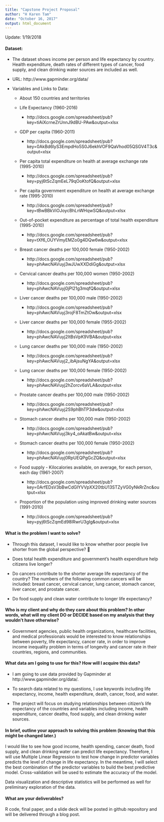 ---
title: "Capstone Project Proposal"
author: "H Karen Tam"
date: "October 16, 2017" 
output: html_document
---

Update: 1/19/2018

#### Dataset:

*	The dataset shows income per person and life expectancy by country. Health expenditure, death rates of different types of cancer, food supply, and clean drinking water sources are included as well. 

*	URL: http://www.gapminder.org/data/

* Variables and Links to Data: 
 
    + About 150 countries and territories

    + Life Expectancy (1960-2016)	
        + http://docs.google.com/spreadsheet/pub?key=tiAiXcrneZrUnnJ9dBU-PAw&output=xlsx

    + GDP per capita (1960-2011)
        + http://docs.google.com/spreadsheet/pub?key=0AkBd6lyS3EmpdHo5S0J6ekhVOF9QaVhod05QSGV4T3c&output=xlsx

    + Per capita total expenditure on health at average exchange rate (1995-2010)
        + http://docs.google.com/spreadsheet/pub?key=pyj6tScZqmEeL79qOoKtofQ&output=xlsx 

    +	Per capita government expenditure on health at average exchange rate (1995-2010)
        + http://docs.google.com/spreadsheet/pub?key=tBwBBkViOJoycBhLnWHqwSQ&output=xlsx 

    +	Out-of-pocket expenditure as percentage of total health expenditure (1995-2010)
        + http://docs.google.com/spreadsheet/pub?key=tXf6_OUYVmyEMZo0g4DQw6w&output=xlsx 

    +	Breast cancer deaths per 100,000 female (1950-2002) 
        + http://docs.google.com/spreadsheet/pub?key=phAwcNAVuyj3wJUwXXDdiGg&output=xlsx

    +	Cervical cancer deaths per 100,000 women (1950-2002) 
        + http://docs.google.com/spreadsheet/pub?key=phAwcNAVuyj0jPl21g3mqfQ&output=xlsx
    
    +	Liver cancer deaths per 100,000 male (1950-2002) 
        + http://docs.google.com/spreadsheet/pub?key=phAwcNAVuyj3rojF8TmZtOw&output=xlsx

    +	Liver cancer deaths per 100,000 female (1955-2002) 
        + http://docs.google.com/spreadsheet/pub?key=phAwcNAVuyj2ItBsVpK9VBA&output=xlsx

    +	Lung cancer deaths per 100,000 male (1950-2002) 
        + http://docs.google.com/spreadsheet/pub?key=phAwcNAVuyj2_ibAjsuNgYA&output=xlsx

    +	Lung cancer deaths per 100,000 female (1950-2002) 
        + http://docs.google.com/spreadsheet/pub?key=phAwcNAVuyj2hZorcv6aVLA&output=xlsx

    +	Prostate cancer deaths per 100,000 male (1950-2002) 
        + http://docs.google.com/spreadsheet/pub?key=phAwcNAVuyj2S9phBhTP3dw&output=xlsx

    +	Stomach cancer deaths per 100,000 male (1950-2002) 
        + http://docs.google.com/spreadsheet/pub?key=phAwcNAVuyj3ky4_oAkatBw&output=xlsx 

    +	Stomach cancer deaths per 100,000 female (1950-2002)
        + http://docs.google.com/spreadsheet/pub?key=phAwcNAVuyj0RpUEQPgGcZQ&output=xlsx 

    + Food supply - Kilocalories available, on average, for each person, each day (1961-2007)
        + http://docs.google.com/spreadsheet/pub?key=0ArfEDsV3bBwCdGlYVVpXX20tbU13STZyVG0yNkRrZnc&output=xlsx
        
    + Proportion of the population using improved drinking water sources (1991-2010)
        + http://docs.google.com/spreadsheet/pub?key=pyj6tScZqmEd98lRwrU3gIg&output=xlsx


#### What is the problem I want to solve?

* Through this dataset, I would like to know whether poor people live shorter from the global perspective?

* Does total health expenditure and government’s health expenditure help citizens live longer? 

* Do cancers contribute to the shorter average life expectancy of the country? The numbers of the following common cancers will be included: breast cancer, cervical cancer, lung cancer, stomach cancer, liver cancer, and prostate cancer. 

* Do food supply and clean water contribute to longer life expectancy?


#### Who is my client and why do they care about this problem? In other words, what will my client DO or DECIDE based on my analysis that they wouldn’t have otherwise?

*	Government agencies, public health organizations, healthcare facilities, and medical professionals would be interested to know relationships between poverty, life expectancy, cancer rate, in order to improve income inequality problem in terms of longevity and cancer rate in their countries, regions, and communities.


#### What data am I going to use for this? How will I acquire this data?

*	I am going to use data provided by Gapminder at http://www.gapminder.org/data/. 

* To search data related to my questions, I use keywords including life expectancy, income, health expenditure, death, cancer, food, and water.

* The project will focus on studying relationships between citizen's life expectancy of the countries and variables including income, health expenditure, cancer deaths, food supply, and clean drinking water sources. 

#### In brief, outline your approach to solving this problem (knowing that this might be changed later.)

I would like to see how good income, health spending, cancer death, food supply, and clean drinking water can predict life expectancy. Therefore, I will use Multiple Linear Regression to test how change in predictor variables predicts the level of change in life expectancy. In the meantime, I will select the best combination of the predictor variables to build the best predictive model. Cross-validation will be used to estimate the accuracy of the model. 

Data visualization and descriptive statistics will be performed as well for preliminary exploration of the data.  

#### What are your deliverables? 

R code, final paper, and a slide deck will be posted in github repository and will be delivered through a blog post. 



